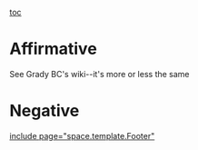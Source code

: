[[toc]]
=Affirmative= 
See Grady BC's wiki--it's more or less the same
=Negative= 

[[include page="space.template.Footer"]]
